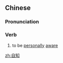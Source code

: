 ==Chinese==
{{zh-forms}}

===Pronunciation===
{{zh-pron
|m=zìzhī
|c=zi6 zi1
|h=pfs=chhṳ-tî
|mn=chū-ti
|cat=v
}}

===Verb===
{{zh-verb}}

# to be [[personally]] [[aware]]

[[zh:自知]]